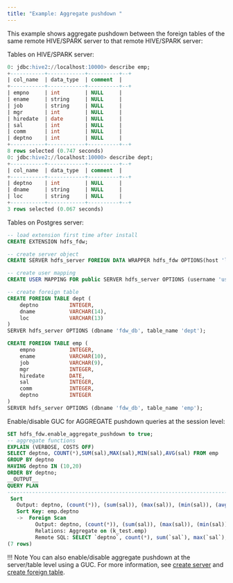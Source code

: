 ```yaml
---
title: "Example: Aggregate pushdown "
---
```


This example shows aggregate pushdown between the foreign tables of the same remote HIVE/SPARK server to that remote HIVE/SPARK server:

Tables on HIVE/SPARK server:

```sql
0: jdbc:hive2://localhost:10000> describe emp;
+-----------+------------+----------+--+
| col_name  | data_type  | comment  |
+-----------+------------+----------+--+
| empno     | int        | NULL     |
| ename     | string     | NULL     |
| job       | string     | NULL     |
| mgr       | int        | NULL     |
| hiredate  | date       | NULL     |
| sal       | int        | NULL     |
| comm      | int        | NULL     |
| deptno    | int        | NULL     |
+-----------+------------+----------+--+
8 rows selected (0.747 seconds)
0: jdbc:hive2://localhost:10000> describe dept;
+-----------+------------+----------+--+
| col_name  | data_type  | comment  |
+-----------+------------+----------+--+
| deptno    | int        | NULL     |
| dname     | string     | NULL     |
| loc       | string     | NULL     |
+-----------+------------+----------+--+
3 rows selected (0.067 seconds)
```

Tables on Postgres server:

```sql
-- load extension first time after install
CREATE EXTENSION hdfs_fdw;

-- create server object
CREATE SERVER hdfs_server FOREIGN DATA WRAPPER hdfs_fdw OPTIONS(host 'localhost', port '10000', client_type 'spark', auth_type 'LDAP');

-- create user mapping
CREATE USER MAPPING FOR public SERVER hdfs_server OPTIONS (username 'user1', password 'pwd123');

-- create foreign table
CREATE FOREIGN TABLE dept (
    deptno          INTEGER,
    dname           VARCHAR(14),
    loc             VARCHAR(13)
)
SERVER hdfs_server OPTIONS (dbname 'fdw_db', table_name 'dept');

CREATE FOREIGN TABLE emp (
    empno           INTEGER,
    ename           VARCHAR(10),
    job             VARCHAR(9),
    mgr             INTEGER,
    hiredate        DATE,
    sal             INTEGER,
    comm            INTEGER,
    deptno          INTEGER
)
SERVER hdfs_server OPTIONS (dbname 'fdw_db', table_name 'emp');
```

Enable/disable GUC for AGGREGATE pushdown queries at the session level:

```sql
SET hdfs_fdw.enable_aggregate_pushdown to true;
-- aggregate functions
EXPLAIN (VERBOSE, COSTS OFF)
SELECT deptno, COUNT(*),SUM(sal),MAX(sal),MIN(sal),AVG(sal) FROM emp
GROUP BY deptno
HAVING deptno IN (10,20)
ORDER BY deptno;
__OUTPUT__
QUERY PLAN                                                                         
------------------------------------------------------------------------------------------------------------------------------------------------------------------
 Sort
   Output: deptno, (count(*)), (sum(sal)), (max(sal)), (min(sal)), (avg(sal))
   Sort Key: emp.deptno
   ->  Foreign Scan
         Output: deptno, (count(*)), (sum(sal)), (max(sal)), (min(sal)), (avg(sal))
         Relations: Aggregate on (k_test.emp)
         Remote SQL: SELECT `deptno`, count(*), sum(`sal`), max(`sal`), min(`sal`), avg(`sal`) FROM `k_test`.`emp` WHERE (`deptno`  IN (10,20)) GROUP BY `deptno`
(7 rows)
```

!!! Note
    You can also enable/disable aggregate pushdown at the server/table level using a GUC. For more information, see [create server](/hadoop_data_adapter/latest/configuring/#create-server) and [create foreign table](/hadoop_data_adapter/latest/configuring/#create-foreign-table).
